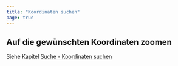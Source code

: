 ```yaml
---
title: "Koordinaten suchen"
page: true
---
```

## Auf die gew&#252;nschten Koordinaten zoomen

Siehe Kapitel [Suche - Koordinaten suchen](../suche/koordinatensuchen)

